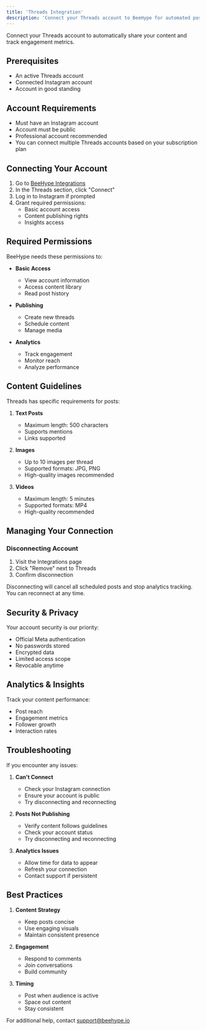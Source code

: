 ```yaml
---
title: 'Threads Integration'
description: 'Connect your Threads account to BeeHype for automated posting'
---
```


Connect your Threads account to automatically share your content and track engagement metrics.

## Prerequisites

- An active Threads account
- Connected Instagram account
- Account in good standing

## Account Requirements

- Must have an Instagram account
- Account must be public
- Professional account recommended
- You can connect multiple Threads accounts based on your subscription plan

## Connecting Your Account

1. Go to [BeeHype Integrations](https://www.beehype.io/app/integrations)
2. In the Threads section, click "Connect"
3. Log in to Instagram if prompted
4. Grant required permissions:
   - Basic account access
   - Content publishing rights
   - Insights access

## Required Permissions

BeeHype needs these permissions to:

- **Basic Access**
  - View account information
  - Access content library
  - Read post history

- **Publishing**
  - Create new threads
  - Schedule content
  - Manage media

- **Analytics**
  - Track engagement
  - Monitor reach
  - Analyze performance

## Content Guidelines

Threads has specific requirements for posts:

1. **Text Posts**
   - Maximum length: 500 characters
   - Supports mentions
   - Links supported

2. **Images**
   - Up to 10 images per thread
   - Supported formats: JPG, PNG
   - High-quality images recommended

3. **Videos**
   - Maximum length: 5 minutes
   - Supported formats: MP4
   - High-quality recommended

## Managing Your Connection

### Disconnecting Account
1. Visit the Integrations page
2. Click "Remove" next to Threads
3. Confirm disconnection

<Warning>
Disconnecting will cancel all scheduled posts and stop analytics tracking. You can reconnect at any time.
</Warning>

## Security & Privacy

Your account security is our priority:
- Official Meta authentication
- No passwords stored
- Encrypted data
- Limited access scope
- Revocable anytime

## Analytics & Insights

Track your content performance:
- Post reach
- Engagement metrics
- Follower growth
- Interaction rates

## Troubleshooting

If you encounter any issues:

1. **Can't Connect**
   - Check your Instagram connection
   - Ensure your account is public
   - Try disconnecting and reconnecting

2. **Posts Not Publishing**
   - Verify content follows guidelines
   - Check your account status
   - Try disconnecting and reconnecting

3. **Analytics Issues**
   - Allow time for data to appear
   - Refresh your connection
   - Contact support if persistent

## Best Practices

1. **Content Strategy**
   - Keep posts concise
   - Use engaging visuals
   - Maintain consistent presence

2. **Engagement**
   - Respond to comments
   - Join conversations
   - Build community

3. **Timing**
   - Post when audience is active
   - Space out content
   - Stay consistent

For additional help, contact [support@beehype.io](mailto:support@beehype.io)
